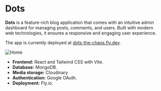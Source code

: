 # Dots

**Dots** is a feature-rich blog application that comes with an intuitive admin dashboard for managing posts, comments, and users. Built with modern web technologies, it ensures a responsive and engaging user experience.

The app is currently deployed at [dots-the-chaos.fly.dev](https://dots-the-chaos.fly.dev).

![Home](../public/home.svg)

- **Frontend:** React and Tailwind CSS with Vite.
- **Database:** MongoDB.
- **Media storage:** Cloudinary
- **Authentication:** Google OAuth.
- **Deployment:** Fly.io.

